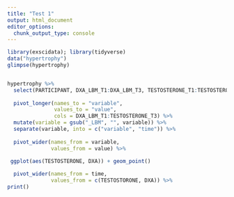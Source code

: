 ```yaml
---
title: "Test 1"
output: html_document
editor_options: 
  chunk_output_type: console
---
```


```r

library(exscidata); library(tidyverse)
data("hypertrophy")
glimpse(hypertrophy)


hypertrophy %>%
  select(PARTICIPANT, DXA_LBM_T1:DXA_LBM_T3, TESTOSTERONE_T1:TESTOSTERONE_T3) %>%
  
  pivot_longer(names_to = "variable",
               values_to = "value",
               cols = DXA_LBM_T1:TESTOSTERONE_T3) %>%
  mutate(variable = gsub("_LBM", "", variable)) %>%
  separate(variable, into = c("variable", "time")) %>%
  
  pivot_wider(names_from = variable, 
              values_from = value) %>%
  
 ggplot(aes(TESTOSTERONE, DXA)) + geom_point()

  pivot_wider(names_from = time, 
              values_from = c(TESTOSTORONE, DXA)) %>%
print()

```

